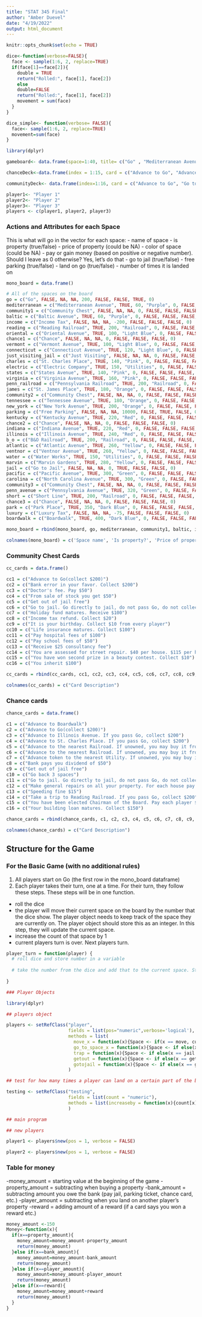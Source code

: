 ---
title: "STAT 345 Final"
author: "Amber Duevel"
date: "4/19/2022"
output: html_document
---

```{r setup, include=FALSE}
knitr::opts_chunk$set(echo = TRUE)
```

```{r dice}
dice<-function(verbose=FALSE){
  face <- sample(1:6, 2, replace=TRUE)
  if(face[1]==face[2]){
    double = TRUE
    return("Rolled:", face[1], face[2])
    else
    double=FALSE
    return("Rolled:", face[1], face[2])
    movement = sum(face)
  }
}

dice_simple<- function(verbose= FALSE){
  face<- sample(1:6, 2, replace=TRUE)
  movement=sum(face)
}
```

```{r game board}
library(dplyr)

gameboard<- data.frame(space=1:40, title= c("Go" , "Mediterranean Avenue" , "Community Chest" , "Baltic Avenue" , "Income Tax" , "Reading Railroad" , "Oriental Avenue" , "Chance" , "Vermont Avenue" , "Connecticut Avenue" , "Jail" , "St. Charles Place" , "Electric Company" , "States Avenue" , "Virginia Avenue" , "Pennsylvania Railroad" , "St. James Place" , "Community Chest" , "Tennessee Avenue" , "New York Avenue" , "Free Parking" , "Kentucky Avenue" , "Chance" , "Indiana Avenue" , "Illinois Avenue" , "B & O Railroad" , "Atlantic Avenue" , "Ventnor Avenue" , "Water Works" , "Marvin Gardens" , "Go to jail" , "Pacific Avenue" , "North Carolina Avenue" , "Community Chest" , "Pennsylvania Avenue" , "Short Line Railroad" , "Chance" , "Park Place" , "Luxury Tax" , "Boardwalk"))

chanceDeck<-data.frame(index = 1:15, card = c("Advance to Go", "Advance to Illinois Ave.", "Advance to St. Charles Place", "Advance token to nearest Utility", " Advance token to the nearest Railroad","Take a ride on the Reading Railroad", "Take a walk on the Boardwalk","Go to Jail", "Go Back 3 Spaces", "Bank pays you dividend of $50", "Get out of Jail Free", "Make general repairs on all your property", "Pay Poor Tax of $15","You have been Elected Chairman of the Board", "You inherit $100"))

communityDeck<- data.frame(index=1:16, card = c("Advance to Go", "Go to Jail","Bank error in your favor. Collect $200", "Doctor's fees Pay $50", "From sale of stock you get $45", "Get out of Jail Free", "Grand opera Night Opening", "Christmas Fund matures","Income tax refund","Life insurance matures. Collect $100","Pay hospital fess of $100", "Pay school tax of $150","Receive for services $25", "You are assesed for street repairs", "You ave won second prize in a beauty contest", "You inherit $100"))
```

```{r player}
player1<- "Player 1"
player2<- "Player 2"
player3<- "Player 3"
players <- c(player1, player2, player3)
```

### Actions and Attributes for each Space
This is what will go in the vector for each space:
- name of space
- is property (true/false)
- price of property (could be NA)
- color of space (could be NA)
- pay or gain money (based on positive or negative number). Should I leave as 0 otherwise? Yes, let's do that
- go to jail (true/false)
- free parking (true/false)
- land on go (true/false)
- number of times it is landed on

```{r board}
mono_board = data.frame()

# All of the spaces on the board
go = c("Go", FALSE, NA, NA, 200, FALSE, FALSE, TRUE, 0)
mediterranean = c("Mediterranean Avenue", TRUE, 60, "Purple", 0, FALSE, FALSE, FALSE, 0)
community1 = c("Community Chest", FALSE, NA, NA, 0, FALSE, FALSE, FALSE, 0)
baltic = c("Baltic Avenue", TRUE, 60, "Purple", 0, FALSE, FALSE, FALSE, 0)
income = c("Income Tax", FALSE, NA, NA, -200, FALSE, FALSE, FALSE, 0)
reading = c("Reading Railroad", TRUE, 200, "Railroad", 0, FALSE, FALSE, FALSE, 0)
oriental = c("Oriental Avenue", TRUE, 100, "Light Blue", 0, FALSE, FALSE, FALSE, 0)
chance1 = c("Chance", FALSE, NA, NA, 0, FALSE, FALSE, FALSE, 0)
vermont = c("Vermont Avenue", TRUE, 100, "Light Blue", 0, FALSE, FALSE, FALSE, 0)
connecticut = c("Connecticut Avenue", TRUE, 120, "Light Blue", 0, FALSE, FALSE, FALSE, 0)
just_visiting_jail = c("Just Visiting", FALSE, NA, NA, 0, FALSE, FALSE, FALSE, 0) # Shares the same space as jail; need to incorporate that somehow. 
charles = c("St. Charles Place", TRUE, 140, "Pink", 0, FALSE, FALSE, FALSE, 0)
electric = c("Electric Company", TRUE, 150, "Utilities", 0, FALSE, FALSE, FALSE, 0)
states = c("States Avenue", TRUE, 140, "Pink", 0, FALSE, FALSE, FALSE, 0)
virginia = c("Virginia Avenue", TRUE, 160, "Pink", 0, FALSE, FALSE, FALSE, 0)
penn_railroad = c("Pennsylvania Railroad", TRUE, 200, "Railroad", 0, FALSE, FALSE, FALSE, 0)
james = c("St. James Place", TRUE, 180, "Orange", 0, FALSE, FALSE, FALSE, 0)
community2 = c("Community Chest", FALSE, NA, NA, 0, FALSE, FALSE, FALSE, 0)
tennessee = c("Tennessee Avenue", TRUE, 180, "Orange", 0, FALSE, FALSE, FALSE, 0)
new_york = c("New York Avenue", TRUE, 200, "Orange", 0, FALSE, FALSE, FALSE, 0)
parking = c("Free Parking", FALSE, NA, NA, 10000, FALSE, TRUE, FALSE, 0)
kentucky = c("Kentucky Avenue", TRUE, 220, "Red", 0, FALSE, FALSE, FALSE, 0)
chance2 = c("Chance", FALSE, NA, NA, 0, FALSE, FALSE, FALSE, 0)
indiana = c("Indiana Avenue", TRUE, 220, "Red", 0, FALSE, FALSE, FALSE, 0)
illinois = c("Illinois Avenue", TRUE, 240, "Red", 0, FALSE, FALSE, FALSE, 0)
b_o = c("B&O Railroad", TRUE, 200, "Railroad", 0, FALSE, FALSE, FALSE, 0)
atlantic = c("Atlantic Avenue", TRUE, 260, "Yellow", 0, FALSE, FALSE, FALSE, 0)
ventnor = c("Ventnor Avenue", TRUE, 260, "Yellow", 0, FALSE, FALSE, FALSE, 0)
water = c("Water Works", TRUE, 150, "Utilities", 0, FALSE, FALSE, FALSE, 0)
marvin = c("Marvin Gardens", TRUE, 280, "Yellow", 0, FALSE, FALSE, FALSE, 0)
jail = c("Go to Jail", FALSE, NA, NA, 0, TRUE, FALSE, FALSE, 0)
pacific = c("Pacific Avenue", TRUE, 300, "Green", 0, FALSE, FALSE, FALSE, 0)
carolina = c("North Carolina Avenue", TRUE, 300, "Green", 0, FALSE, FALSE, FALSE, 0)
community3 = c("Community Chest", FALSE, NA, NA, 0, FALSE, FALSE, FALSE, 0)
penn_avenue = c("Pennsylvania Avenue", TRUE, 320, "Green", 0, FALSE, FALSE, FALSE, 0)
short = c("Short Line", TRUE, 200, "Railroad", 0, FALSE, FALSE, FALSE, 0)
chance3 = c("Chance", FALSE, NA, NA, 0, FALSE, FALSE, FALSE, 0)
park = c("Park Place", TRUE, 350, "Dark Blue", 0, FALSE, FALSE, FALSE, 0)
luxury = c("Luxury Tax", FALSE, NA, NA, -75, FALSE, FALSE, FALSE, 0)
boardwalk = c("Boardwalk", TRUE, 400, "Dark Blue", 0, FALSE, FALSE, FALSE, 0)

mono_board = rbind(mono_board, go, mediterranean, community1, baltic, income, reading, oriental, chance1, vermont, connecticut, just_visiting_jail, charles, electric, states, virginia, penn_railroad, james, community2, tennessee, new_york, parking, kentucky, chance2, indiana, illinois, b_o, atlantic, ventnor, water, marvin, jail, pacific, carolina, community3, penn_avenue, short, chance3, park, luxury, boardwalk)

colnames(mono_board) = c('Space name', 'Is property?', 'Price of property', 'Color of space', 'Pay or gain money', 'Go to jail?', 'Free parking?', 'Land on go?', 'Count')

```

### Community Chest Cards

```{r community chest}
cc_cards = data.frame()

cc1 = c("Advance to Go(collect $200)")
cc2 = c("Bank error in your favor. Collect $200")
cc3 = c("Doctor's fee. Pay $50")
cc4 = c("From sale of stock you get $50")
cc5 = c("Get out of jail free")
cc6 = c("Go to jail. Go directly to jail, do not pass Go, do not collect $200")
cc7 = c("Holiday fund matures. Receive $100")
cc8 = c("Income tax refund. Collect $20")
cc9 = c("It is your birthday. Collect $10 from every player")
cc10 = c("Life insurance matures. Collect $100")
cc11 = c("Pay hospital fees of $100")
cc12 = c("Pay school fees of $50")
cc13 = c("Receive $25 consultancy fee")
cc14 = c("You are assessed for street repair. $40 per house. $115 per hotel")
cc15 = c("You have won second prize in a beauty contest. Collect $10")
cc16 = c("You inherit $100")

cc_cards = rbind(cc_cards, cc1, cc2, cc3, cc4, cc5, cc6, cc7, cc8, cc9, cc10, cc11, cc12, cc13, cc14, cc15, cc16)

colnames(cc_cards) = c("Card Description")
```

### Chance cards

```{r chance}
chance_cards = data.frame()

c1 = c("Advance to Boardwalk")
c2 = c("Advance to Go(collect $200)")
c3 = c("Advance to Illinois Avenue. If you pass Go, collect $200")
c4 = c("Advance to St. Charles Place. If you pass Go, collect $200")
c5 = c("Advance to the nearest Railroad. If unowned, you may buy it from the Bank. If owned, pay owner twice the rental to which they are otherwise entitled")
c6 = c("Advance to the nearest Railroad. If unowned, you may buy it from the Bank. If owned, pay owner twice the rental to which they are otherwise entitled")
c7 = c("Advance token to the nearest Utility. If unowned, you may buy it from the Bank. If owned, throw dice and pay owner a total ten times amount thrown.")
c8 = c("Bank pays you dividend of $50")
c9 = c("Get out of jail free")
c10 = c("Go back 3 spaces")
c11 = c("Go to jail. Go directly to jail, do not pass Go, do not collect $200")
c12 = c("Make general repairs on all your property. For each house pay $25. For each hotel pay $100")
c13 = c("Speeding fine $15")
c14 = c("Take a trip to Reading Railroad. If you pass Go, collect $200")
c15 = c("You have been elected Chairman of the Board. Pay each player $50")
c16 = c("Your building loan matures. Collect $150")

chance_cards = rbind(chance_cards, c1, c2, c3, c4, c5, c6, c7, c8, c9, c10, c11, c12, c13, c14, c15, c16)

colnames(chance_cards) = c("Card Description")
```
## Structure for the Game

### For the Basic Game (with no additional rules)

1. All players start on Go (the first row in the mono_board dataframe)
2. Each player takes their turn, one at a time. For their turn, they follow these steps. These steps will be in one function. 
  - roll the dice
  - the player will move their current space on the board by the number that the dice show. The player object needs to keep track of the space they are currently on. The player object should store this as an integer. In this step, they will update the current space. 
  - increase the count of that space by 1
  - current players turn is over. Next players turn.


```{r turn}
player_turn = function(player) {
  # roll dice and store number in a variable
  
  # take the number from the dice and add that to the current space. Store the new space integer in the same variable
  
}

### Player Objects

library(dplyr)

## players object

players <- setRefClass("player",
                       fields = list(pos="numeric",verbose='logical'),
                       methods = list(
                         move_x = function(x){Space <- if(x == move, current space plus roll, x)Space},
                         go_to_space_x = function(x){Space <- if else(x == go to space, new space, x)Space},
                         trap = function(x){Space <- if else(x == jail space, jail space, x)Space},
                         getout = function(x){Space <- if else(x == get out of jail space, after jail space, x)Space},
                         gotojail = function(x){Space <- if else(x == go to jail space, jail space, x)Space})
                       )

## test for how many times a player can land on a certain part of the board

testing <- setRefClass("testing",
                       fields = list(count = "numeric"),
                       methods = list(increaseby = function(x){count[x] <<- count[x] + 1})
                       )

## main program

## new players

player1 <- players$new(pos = 1, verbose = FALSE)

player2 <- players$new(pos = 1, verbose = FALSE)
```
### Table for money
-money_amount = starting value at the beginning of the game
-property_amount = subtracting when buying a property
-bank_amount = subtracting amount you owe the bank (pay jail, parking ticket, chance card, etc.)
-player_amount = subtracting when you land on another player's property
-reward = adding amount of a reward (if a card says you won a reward etc.)
```{r Money}

money_amount <-150
Money<-function(x){
  if(x==property_amount){
    money_amount=money_amount-property_amount
    return(money_amount)
  }else if(x==bank_amount){
    money_amount=money_amount-bank_amount
    return(money_amount)
  }else if(x==player_amount){
    money_amount=money_amount-player_amount
    return(money_amount)
  }else if(x==reward){
    money_amount=money_amount+reward
    return(money_amount)
  }
}

```

